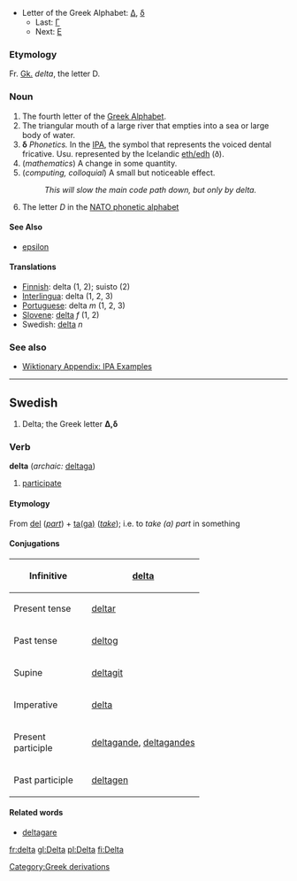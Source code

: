 *Letter of the Greek Alphabet: [[Δ]], [[δ]]
**Last: [[gamma|&#915;]]
**Next: [[epsilon|&#917;]]

=== Etymology ===
Fr. [[Greek|Gk.]] ''delta'', the letter D.

=== Noun ===
#The fourth letter of the [[w:Greek alphabet|Greek Alphabet]].
#The triangular mouth of a large river that empties into a sea or large body of water.
#'''&#948;''' ''Phonetics.'' In the [[International Phonetic Alphabet|IPA]], the symbol that represents the voiced dental fricative. Usu. represented by the Icelandic [[eth|eth/edh]] (ð).
# (''mathematics'') A change in some quantity.
# (''computing, colloquial'') A small but noticeable effect.
#: ''This will slow the main code path down, but only by delta.''
# The letter ''D'' in the [[NATO phonetic alphabet]]

====See Also====
*[[epsilon]]

==== Translations ====

*[[Finnish]]: delta (1, 2); suisto (2)
*[[Interlingua]]: delta (1, 2, 3)
*[[Portuguese]]: delta ''m'' (1, 2, 3)
*[[Slovene]]: [[delta]] ''f'' (1, 2)
*Swedish: [[delta#Swedish|delta]] ''n''

=== See also ===
*[[Wiktionary Appendix:IPA Examples|Wiktionary Appendix: IPA Examples]]


----
==Swedish==
#Delta; the Greek letter '''Δ,δ'''
===Verb===
'''delta''' (''archaic:'' [[deltaga]])
#[[participate]]
====Etymology====
From [[del]] (''[[part]]'') + [[ta|ta(ga)]] (''[[take]]''); i.e. to ''take (a) part'' in something
====Conjugations====
{| border=1 cellspacing=0
|- align=center
! width=125 bgcolor="#FFFFF0" | Infinitive
| [[delta]]
|- align=center
! width=125 bgcolor="#FFFFF0" | Present tense
| [[deltar]]
|- align=center
! width=125 bgcolor="#FFFFF0" | Past tense
| [[deltog]]
|- align=center
! width=125 bgcolor="#FFFFF0" | Supine
| [[deltagit]]
|- align=center
! width=125 bgcolor="#FFFFF0" | Imperative
| [[delta]]
|- align=center
! width=125 bgcolor="#FFFFF0" | Present participle
| colspan=2 | [[deltagande]], [[deltagandes]]
|- align=center
! width=125 bgcolor="#FFFFF0" | Past participle
| colspan=2 | [[deltagen]]
|}

====Related words====
*[[deltagare]]


[[Category:Greek derivations]]

[[fr:delta]]
[[gl:Delta]]
[[pl:Delta]]
[[fi:Delta]]